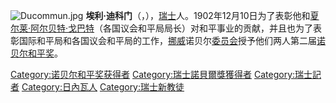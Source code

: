 {{Unreferenced|time=2020-07-02T11:45:57+00:00}}
[[File:Ducommun.jpg|thumb]]
'''埃利·迪科门'''（{{lang|fr|Élie Ducommun}}，{{bd|1833年|2月19日|1906年|12月7日|catIdx=D}}），[[瑞士|瑞士]]人。1902年12月10日为了表彰他和[[夏尔莱·阿尔贝特·戈巴特|夏尔莱·阿尔贝特·戈巴特]]（各国议会和平局局长）对和平事业的贡献，并且也为了表彰国际和平局和各国议会和平局的工作，[[挪威|挪威]]诺贝尔[[委员会|委员会]]授予他们两人第二届[[诺贝尔和平奖|诺贝尔和平奖]]。

{{Switzerland-bio-stub}}
{{诺贝尔和平奖获得者 (1901年-1925年)}}
{{Authority control}}
{{DEFAULTSORT:Ducommun, Élie}}
[[Category:诺贝尔和平奖获得者|Category:诺贝尔和平奖获得者]]
[[Category:瑞士諾貝爾獎獲得者|Category:瑞士諾貝爾獎獲得者]]
[[Category:瑞士記者|Category:瑞士記者]]
[[Category:日內瓦人|Category:日內瓦人]]
[[Category:瑞士新教徒|Category:瑞士新教徒]]